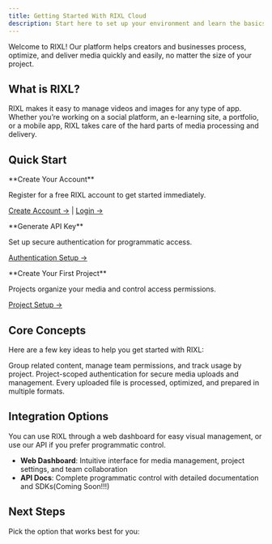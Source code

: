 ```yaml
---
title: Getting Started With RIXL Cloud
description: Start here to set up your environment and learn the basics.
---
```



Welcome to RIXL! Our platform helps creators and businesses process, optimize, and deliver media quickly and easily, no matter the size of your project.

## What is RIXL?

RIXL makes it easy to manage videos and images for any type of app. Whether you’re working on a social platform, an e-learning site, a portfolio, or a mobile app, RIXL takes care of the hard parts of media processing and delivery.

## Quick Start

<Steps>
<Step>
**Create Your Account**

Register for a free RIXL account to get started immediately.

[Create Account →](https://dash.rixl.com/signup) | [Login →](http://dash.rixl.com/login)
</Step>

<Step>
**Generate API Key**

Set up secure authentication for programmatic access.

[Authentication Setup →](/docs/getting-started/authentication)
</Step>

<Step>
**Create Your First Project**

Projects organize your media and control access permissions.

[Project Setup →](/docs/getting-started/create-project)
</Step>
</Steps>

## Core Concepts

Here are a few key ideas to help you get started with RIXL:

<Cards>
  <Card title="Projects" description="Containers for organizing media and controlling access">
    Group related content, manage team permissions, and track usage by project.
  </Card>
  
  <Card title="API Keys" description="Secure authentication tokens for accessing RIXL services">
    Project-scoped authentication for secure media uploads and management.
  </Card>
  
  <Card title="Media Processing" description="Automatic optimization and transcoding">
    Every uploaded file is processed, optimized, and prepared in multiple formats.
  </Card>
</Cards>

## Integration Options

<Callout type="info">
You can use RIXL through a web dashboard for easy visual management, or use our API if you prefer programmatic control.
</Callout>

- **Web Dashboard**: Intuitive interface for media management, project settings, and team collaboration
- **API Docs**: Complete programmatic control with detailed documentation and SDKs(Coming Soon!!!)

## Next Steps

Pick the option that works best for you:

<Cards>
  <Card 
    title="Use the Dashboard" 
    description="Get started with the visual interface"
    href="/docs/dashboard/guide"
  />
  <Card 
    title="Upload Media" 
    description="Start processing content"
    href="/docs/uploads"
  />
  <Card 
    title="Integrate via API" 
    description="Build with programmatic access"
    href="/docs/api-reference/overview"
  />
</Cards>